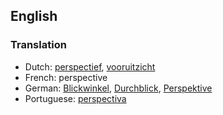 ==English==

===Translation===
* Dutch: [[perspectief]], [[vooruitzicht]]
* French: perspective
* German: [[Blickwinkel]], [[Durchblick]], [[Perspektive]]
* Portuguese: [[perspectiva]]